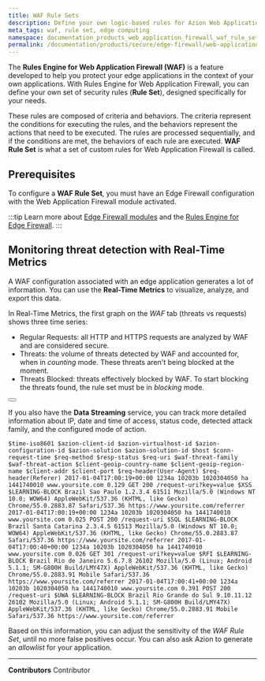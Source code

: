 ```yaml
---
title: WAF Rule Sets
description: Define your own logic-based rules for Azion Web Application Firewall.
meta_tags: waf, rule set, edge computing
namespace: documentation_products_web_application_firewall_waf_rule_sets
permalink: /documentation/products/secure/edge-firewall/web-application-firewall/rules-set/
---
```



The **Rules Engine for Web Application Firewall (WAF)** is a feature developed to help you protect your edge applications in the context of your own applications. With Rules Engine for Web Application Firewall, you can define your own set of security rules (**Rule Set**), designed specifically for your needs. 

These rules are composed of criteria and behaviors. The criteria represent the conditions for executing the rules, and the behaviors represent the actions that need to be executed. The rules are processed sequentially, and if the conditions are met, the behaviors of each rule are executed. **WAF Rule Set** is what a set of custom rules for Web Application Firewall is called.

## Prerequisites

To configure a **WAF Rule Set**, you must have an Edge Firewall configuration with the Web Application Firewall module activated.

:::tip
Learn more about [Edge Firewall modules](/en/documentation/products/secure/edge-firewall/) and the [Rules Engine for Edge Firewall](/en/documentation/products/secure/edge-firewall/rules-engine/).
:::

## Monitoring threat detection with Real-Time Metrics

A WAF configuration associated with an edge application generates a lot of information. You can use the **Real-Time Metrics** to visualize, analyze, and export this data.

In Real-Time Metrics, the first graph on the *WAF* tab (threats vs requests) shows three time series:

- Regular Requests: all HTTP and HTTPS requests are analyzed by WAF and are considered secure.
- Threats: the volume of threats detected by WAF and accounted for, when in *counting* mode. These threats aren't being blocked at the moment.
- Threats Blocked: threats effectively blocked by WAF. To start blocking the threats found, the rule set must be in *blocking* mode.


<Button href="/en/documentation/products/observe/real-time-metrics/" text="go to real-time metrics reference" variant="secondary"></Button>

If you also have the **Data Streaming** service, you can track more detailed information about IP, date and time of access, status code, detected attack family, and the configured mode of action.

```
$time-iso8601 $azion-client-id $azion-virtualhost-id $azion-configuration-id $azion-solution $azion-solution-id $host $conn-request-time $req-method $resp-status $req-uri $waf-threat-family $waf-threat-action $client-geoip-country-name $client-geoip-region-name $client-addr $client-port $req-header(User-Agent) $req-header(Referer) 2017-01-04T17:00:19+00:00 1234a 10203b 1020304050 ha 1441740010 www.yoursite.com 0.129 GET 200 /request-uri?key=value $XSS $LEARNING-BLOCK Brazil Sao Paulo 1.2.3.4 61511 Mozilla/5.0 (Windows NT 10.0; WOW64) AppleWebKit/537.36 (KHTML, like Gecko) Chrome/55.0.2883.87 Safari/537.36 https://www.yoursite.com/referrer 2017-01-04T17:00:19+00:00 1234a 10203b 1020304050 ha 1441740010 www.yoursite.com 0.025 POST 200 /request-uri $SQL $LEARNING-BLOCK Brazil Santa Catarina 2.3.4.5 61513 Mozilla/5.0 (Windows NT 10.0; WOW64) AppleWebKit/537.36 (KHTML, like Gecko) Chrome/55.0.2883.87 Safari/537.36 https://www.yoursite.com/referrer 2017-01-04T17:00:40+00:00 1234a 10203b 1020304050 ha 1441740010 www.yoursite.com 0.026 GET 301 /request-uri?key=value $RFI $LEARNING-BLOCK Brazil Rio de Janeiro 5.6.7.8 26102 Mozilla/5.0 (Linux; Android 5.1.1; SM-G800H Build/LMY47X) AppleWebKit/537.36 (KHTML, like Gecko) Chrome/55.0.2883.91 Mobile Safari/537.36 https://www.yoursite.com/referrer 2017-01-04T17:00:41+00:00 1234a 10203b 1020304050 ha 1441740010 www.yoursite.com 0.391 POST 200 /request-uri $UWA $LEARNING-BLOCK Brazil Rio Grande do Sul 9.10.11.12 26102 Mozilla/5.0 (Linux; Android 5.1.1; SM-G800H Build/LMY47X) AppleWebKit/537.36 (KHTML, like Gecko) Chrome/55.0.2883.91 Mobile Safari/537.36 https://www.yoursite.com/referrer
```

Based on this information, you can adjust the sensitivity of the *WAF Rule Set*, until no more false positives occur. You can also ask Azion to generate an *allowlist* for your application.





---


**Contributors** <ContributorList>Contributor</ContributorList>
